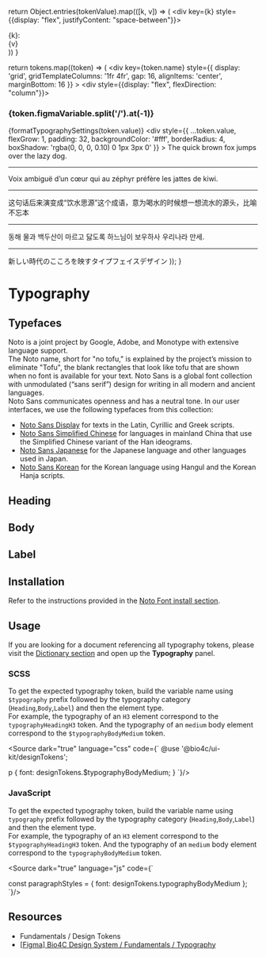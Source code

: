 
  return Object.entries(tokenValue).map(([k, v]) => (
    <div key={k} style={{display: "flex", justifyContent: "space-between"}}>
      <div>{k}:</div><div>{v}</div>
    </div>
  ))
}

  return tokens.map((token) => (
    <div
      key={token.name}
      style={{
        display: 'grid',
        gridTemplateColumns: '1fr 4fr',
        gap: 16,
        alignItems: 'center',
        marginBottom: 16
      }}
    >
      <div style={{display: "flex", flexDirection: "column"}}>
        <h3 >{token.figmaVariable.split('/').at(-1)}</h3>
        {formatTypographySettings(token.value)}
      </div>
      <div
        style={{
          ...token.value,
          flexGrow: 1,
          padding: 32,
          backgroundColor: '#fff',
          borderRadius: 4,
          boxShadow: 'rgba(0, 0, 0, 0.10) 0 1px 3px 0'
        }}
      >
        The quick brown fox jumps over the lazy dog.
        <hr/>
        Voix ambiguë d’un cœur qui au zéphyr préfère les jattes de kiwi.
        <hr/>
        这句话后来演变成“饮水思源”这个成语，意为喝水的时候想一想流水的源头，比喻不忘本
        <hr/>
        동해 물과 백두산이 마르고 닳도록 하느님이 보우하사 우리나라 만세.
        <hr/>
        新しい時代のこころを映すタイプフェイスデザイン
      </div>
    </div>
  ));
}

<Meta title="Fundamentals/Typography" />

# Typography

## Typefaces

Noto is a joint project by Google, Adobe, and Monotype with extensive language support. \
The Noto name, short for "no tofu," is explained by the project’s mission to eliminate "Tofu", the blank rectangles that look like tofu that are shown when no font is available for your text.
Noto Sans is a global font collection with unmodulated (“sans serif”) design for writing in all modern and ancient languages. \
Noto Sans communicates openness and has a neutral tone. In our user interfaces, we use the following typefaces from this collection:

* [Noto Sans Display](https://fonts.google.com/noto/specimen/Noto+Sans+Display) for texts in the Latin, Cyrillic and Greek scripts.
* [Noto Sans Simplified Chinese](https://fonts.google.com/noto/specimen/Noto+Sans+SC) for languages in mainland China that use the Simplified Chinese variant of the Han ideograms.
* [Noto Sans Japanese](https://fonts.google.com/noto/specimen/Noto+Sans+JP) for the Japanese language and other languages used in Japan.
* [Noto Sans Korean](https://fonts.google.com/noto/specimen/Noto+Sans+KR) for the Korean language using Hangul and the Korean Hanja scripts.

## Heading

<TypographyTokens tokens={designTokens.global.typography.heading.values} />

## Body

<TypographyTokens tokens={designTokens.global.typography.body.values} />

## Label

<TypographyTokens tokens={designTokens.global.typography.label.values} />

## Installation

Refer to the instructions provided in the [Noto Font install section](../?path=/docs/overview-getting-started--docs#noto-font).

## Usage

If you are looking for a document referencing all typography tokens, please visit the [Dictionary section](../?path=/docs/fundamentals-design-tokens--docs#dictionary) and open up the **Typography** panel.

### SCSS

To get the expected typography token, build the variable name using `$typography` prefix followed by the typography category (`Heading`,`Body`,`Label`) and then the element type. \
For example, the typography of an `H3` element correspond to the `typographyHeadingH3` token. And the typography of an `medium` body element correspond to the `$typographyBodyMedium` token.

<Source dark="true" language="css" code={`
@use '@bio4c/ui-kit/designTokens';

p {
  font: designTokens.$typographyBodyMedium;
}
`}/>

### JavaScript

To get the expected typography token, build the variable name using `typography` prefix followed by the typography category (`Heading`,`Body`,`Label`) and then the element type. \
For example, the typography of an `H3` element correspond to the `$typographyHeadingH3` token. And the typography of an `medium` body element correspond to the `typographyBodyMedium` token.

<Source dark="true" language="js" code={`

const paragraphStyles = {
  font: designTokens.typographyBodyMedium
};
`}/>

## Resources

* <LinkTo kind="Fundamentals/Design Tokens" story="docs">Fundamentals / Design Tokens</LinkTo>
* [[Figma] Bio4C Design System / Fundamentals / Typography](https://www.figma.com/file/Svp4Vqs9rU5iJViXL3ARfC/%5BDS%5D-Fundamentals-v0.1.0?type=design&node-id=825-16136&mode=design&t=dwIgnA3ecYNudmtr-0)
